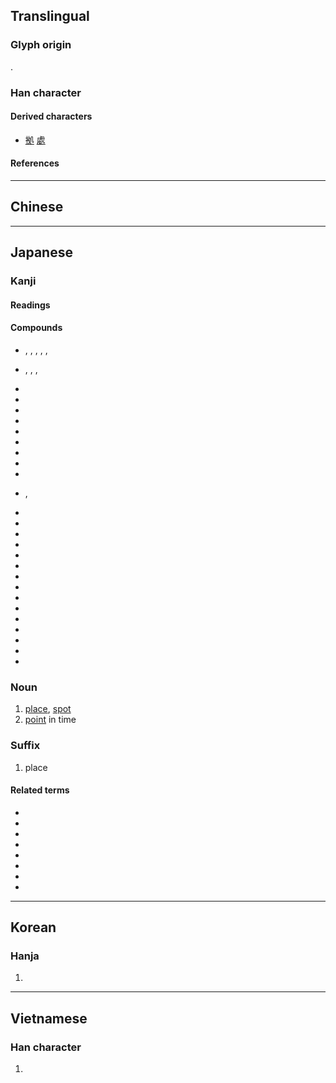 {{also|處}}
{{character info/new}}
==Translingual==
{{Han simplified forms|處|処|处}}

===Glyph origin===
{{Han etym}}
{{Han compound|夂|几|t2=table|ls=ic}}.

===Han character===
{{Han char|rn=16|rad=几|as=03|sn=5|four=|canj=HEHN|ids=⿺夂几}}

====Derived characters====
* [[拠]] [[處]]

====References====
{{Han ref|kx=0134.050|dkj=01745|dj=0299.150|hdz=10276.130|uh=51E6}}

----

==Chinese==
{{zh-see|處|v}}

----

==Japanese==
{{ja-kanji forms|処|處}}

===Kanji===
{{ja-kanji|grade=6|rs=几03|kyu=處}}

====Readings====
{{ja-readings
|goon=しょ
|kanon=しょ
|kun=お-る, お-く, か-, く-, こ-, と-, とこ-, ところ-
}}

====Compounds====
{{der-top|Compounds}}
* {{ja-r|彼%処|あし%こ}}, {{ja-r|彼%処|あそ%こ}}, {{ja-r|彼処|あこ}}, {{ja-r|彼%処|あす%こ}}, {{ja-r|彼処|かこ}}, {{ja-r|彼%処|かし%こ}}
* {{ja-r|何%処|いず%く}}, {{ja-r|何%処|いず%こ}}, {{ja-r|何%処|いど%こ}}, {{ja-r|何処|どこ}}
* {{ja-r|区処|くしょ}}
* {{ja-r|此処|ここ}}
* {{ja-r|酒%処|さけ%どころ}}
* {{ja-r|死処|ししょ}}
* {{ja-r|住%処|すみ%か}}
* {{ja-r|随%処|ずい%しょ}}
* {{ja-r|善処|ぜんしょ}}
* {{ja-r|其処|そこ}}
* {{ja-r|対%処|たい%しょ}}
* {{ja-r|処%々|ところ%どころ}}, {{ja-r|処%処|ところ%どころ}}
* {{ja-r|同処|どうしょ}}
* {{ja-r|目処|めど}}
* {{ja-r|出処|しゅっしょ}}
* {{ja-r|処遇|しょぐう}}
* {{ja-r|処刑|しょけい}}
* {{ja-r|処%決|しょ%けつ}}
* {{ja-r|処女|しょじょ}}
* {{ja-r|処世|しょせい}}
* {{ja-r|処生訓|しょせいくん}}
* {{ja-r|処断|しょだん}}
* {{ja-r|処置|しょち}}
* {{ja-r|処%罰|しょ%ばつ}}
* {{ja-r|処分|しょぶん}}
* {{ja-r|処方|しょほう}}
* {{ja-r|処理|しょり}}
{{der-bottom}}

===Noun===
{{ja-noun|ところ|kyu=處}}

# [[place]], [[spot]]
# [[point]] in time

===Suffix===
{{ja-noun|どころ|kyu=處}}

# place

====Related terms====
* {{ja-r|至る処|いたるところ}}
* {{ja-r|住処|すみか}}
* {{ja-r|御食事処|おしょくじどころ}}
* {{ja-r|止め処|とめど}}
* {{ja-r|捕らえ処|とらえどころ}}
* {{ja-r|泣き処|なきどころ}}
* {{ja-r|在り処|ありか}}
* {{ja-r|使い処|つかいどころ}}

----

==Korean==

===Hanja===
{{ko-hanja|처}}

# {{rfdef|ko|sort=几03}}

----

==Vietnamese==

===Han character===
{{vi-readings|reading=[[xứ]], [[xử]]|rs=几03}}

# {{rfdef|vi}}